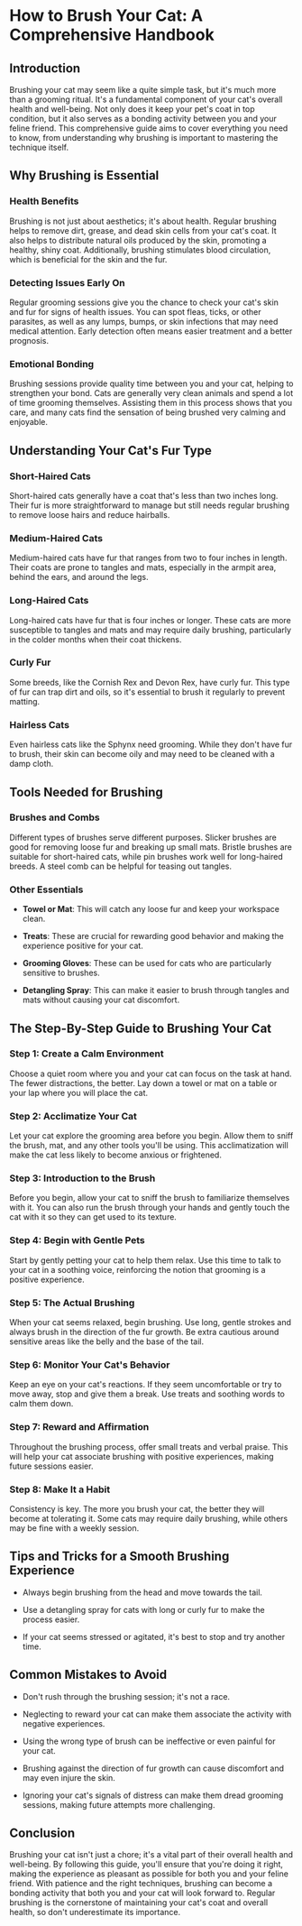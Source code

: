# How to Brush Your Cat: A Comprehensive Handbook

## Introduction

Brushing your cat may seem like a quite simple task, but it's much more than a grooming ritual. It's a fundamental component of your cat's overall health and well-being. Not only does it keep your pet's coat in top condition, but it also serves as a bonding activity between you and your feline friend. This comprehensive guide aims to cover everything you need to know, from understanding why brushing is important to mastering the technique itself.

## Why Brushing is Essential

### Health Benefits

Brushing is not just about aesthetics; it's about health. Regular brushing helps to remove dirt, grease, and dead skin cells from your cat's coat. It also helps to distribute natural oils produced by the skin, promoting a healthy, shiny coat. Additionally, brushing stimulates blood circulation, which is beneficial for the skin and the fur.

### Detecting Issues Early On

Regular grooming sessions give you the chance to check your cat's skin and fur for signs of health issues. You can spot fleas, ticks, or other parasites, as well as any lumps, bumps, or skin infections that may need medical attention. Early detection often means easier treatment and a better prognosis.

### Emotional Bonding

Brushing sessions provide quality time between you and your cat, helping to strengthen your bond. Cats are generally very clean animals and spend a lot of time grooming themselves. Assisting them in this process shows that you care, and many cats find the sensation of being brushed very calming and enjoyable.

## Understanding Your Cat's Fur Type

### Short-Haired Cats

Short-haired cats generally have a coat that's less than two inches long. Their fur is more straightforward to manage but still needs regular brushing to remove loose hairs and reduce hairballs.

### Medium-Haired Cats

Medium-haired cats have fur that ranges from two to four inches in length. Their coats are prone to tangles and mats, especially in the armpit area, behind the ears, and around the legs.

### Long-Haired Cats

Long-haired cats have fur that is four inches or longer. These cats are more susceptible to tangles and mats and may require daily brushing, particularly in the colder months when their coat thickens.

### Curly Fur

Some breeds, like the Cornish Rex and Devon Rex, have curly fur. This type of fur can trap dirt and oils, so it's essential to brush it regularly to prevent matting.

### Hairless Cats

Even hairless cats like the Sphynx need grooming. While they don't have fur to brush, their skin can become oily and may need to be cleaned with a damp cloth.

## Tools Needed for Brushing

### Brushes and Combs

Different types of brushes serve different purposes. Slicker brushes are good for removing loose fur and breaking up small mats. Bristle brushes are suitable for short-haired cats, while pin brushes work well for long-haired breeds. A steel comb can be helpful for teasing out tangles.

### Other Essentials

- **Towel or Mat**: This will catch any loose fur and keep your workspace clean.
  
- **Treats**: These are crucial for rewarding good behavior and making the experience positive for your cat.

- **Grooming Gloves**: These can be used for cats who are particularly sensitive to brushes.

- **Detangling Spray**: This can make it easier to brush through tangles and mats without causing your cat discomfort.

## The Step-By-Step Guide to Brushing Your Cat

### Step 1: Create a Calm Environment

Choose a quiet room where you and your cat can focus on the task at hand. The fewer distractions, the better. Lay down a towel or mat on a table or your lap where you will place the cat.

### Step 2: Acclimatize Your Cat

Let your cat explore the grooming area before you begin. Allow them to sniff the brush, mat, and any other tools you'll be using. This acclimatization will make the cat less likely to become anxious or frightened.

### Step 3: Introduction to the Brush

Before you begin, allow your cat to sniff the brush to familiarize themselves with it. You can also run the brush through your hands and gently touch the cat with it so they can get used to its texture.

### Step 4: Begin with Gentle Pets

Start by gently petting your cat to help them relax. Use this time to talk to your cat in a soothing voice, reinforcing the notion that grooming is a positive experience.

### Step 5: The Actual Brushing

When your cat seems relaxed, begin brushing. Use long, gentle strokes and always brush in the direction of the fur growth. Be extra cautious around sensitive areas like the belly and the base of the tail.

### Step 6: Monitor Your Cat's Behavior

Keep an eye on your cat's reactions. If they seem uncomfortable or try to move away, stop and give them a break. Use treats and soothing words to calm them down.

### Step 7: Reward and Affirmation

Throughout the brushing process, offer small treats and verbal praise. This will help your cat associate brushing with positive experiences, making future sessions easier.

### Step 8: Make It a Habit

Consistency is key. The more you brush your cat, the better they will become at tolerating it. Some cats may require daily brushing, while others may be fine with a weekly session.

## Tips and Tricks for a Smooth Brushing Experience

- Always begin brushing from the head and move towards the tail.
  
- Use a detangling spray for cats with long or curly fur to make the process easier.

- If your cat seems stressed or agitated, it's best to stop and try another time.

## Common Mistakes to Avoid

- Don't rush through the brushing session; it's not a race.

- Neglecting to reward your cat can make them associate the activity with negative experiences.

- Using the wrong type of brush can be ineffective or even painful for your cat.

- Brushing against the direction of fur growth can cause discomfort and may even injure the skin.

- Ignoring your cat's signals of distress can make them dread grooming sessions, making future attempts more challenging.

## Conclusion

Brushing your cat isn't just a chore; it's a vital part of their overall health and well-being. By following this guide, you'll ensure that you're doing it right, making the experience as pleasant as possible for both you and your feline friend. With patience and the right techniques, brushing can become a bonding activity that both you and your cat will look forward to. Regular brushing is the cornerstone of maintaining your cat's coat and overall health, so don't underestimate its importance.
